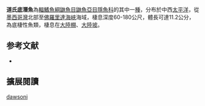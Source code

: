 {{Speciesbox
| image = 
| image_width = 250px
| status = NE
| status_system = IUCN3.1
| genus = Echiodon
| species = dawsoni
| authority = Williams & Shipp, 1982
| synonyms = 
}}
'''道氏底潛魚'''為[[輻鰭魚綱|輻鰭魚綱]][[鼬魚目|鼬魚目]][[鼬魚亞目|鼬魚亞目]][[隱魚科|隱魚科]]的其中一[[種|種]]，分布於中西[[太平洋|太平洋]]，從[[墨西哥灣|墨西哥灣]]北部至[[佛羅里達海峽|佛羅里達海峽]]海域，棲息深度60-180公尺，體長可達11.2公分，為底棲性魚類，棲息在[[大陸棚|大陸棚]]、[[大陸坡|大陸坡]]。

== 参考文献 ==
{{reflist}}
*{{FishBase_species|genus=Echiodon|species=dawsoni|year=2012|month=7}}

== 擴展閱讀 == 
{{refbegin}}
{{wikispecies-inline|Echiodon dawsoni|道氏底潛魚}}
{{refend}}
{{Taxonbar|from=Q2372091}}

[[Category:底潛魚屬|dawsoni]]


{{魚類小作品}}